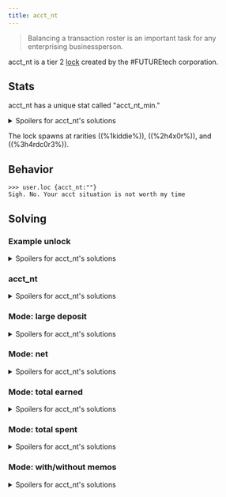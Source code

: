 ```yaml
---
title: acct_nt
---
```


> Balancing a transaction roster is an important task for any enterprising businessperson.

acct_nt is a tier 2 [lock](/upgrades/locks) created by the #FUTUREtech corporation.

## Stats

acct_nt has a unique stat called "acct_nt_min."

<details>
  <summary>Spoilers for acct_nt's solutions</summary>

The "acct_nt_min" stat controls the minimum number of transactions that the lock will pick for its range of transactions.

</details>

The lock spawns at rarities ((%1kiddie%)), ((%2h4x0r%)), and ((%3h4rdc0r3%)).

## Behavior

```
>>> user.loc {acct_nt:""}
Sigh. No. Your acct situation is not worth my time
```

## Solving

### Example unlock

<details>
  <summary>Spoilers for acct_nt's solutions</summary>

If acct_nt's minimum transactions is met, the lock will return something like the following:

```
>>>user.loc {acct_nt:""}
What was the net GC between 240423.1042 and 240425.2107
```

An example unlock could be:

```
>>user.loc {acct_nt:"2B520MGC"}
WARNING: BINMAT security shell inactive. Intelligent defense system offline.
LOCK_UNLOCKED
System beta breached.
Connection terminated.
```

</details>

### acct_nt

<details>
<summary>Spoilers for acct_nt's solutions </summary>

Depending on the mode acct_nt is in, "large deposit", "net", "total earned/total spent (with/without memos)", a different approach may be required. A check of [[accts.transactions]] is needed to find the correct answer. Since acct_nt is only minute precise, it may be needed to add/subtract transaction amounts in order to get a correct solve.

</details>

### Mode: large deposit

<details>
<summary>Spoilers for acct_nt's solutions </summary>

Find the deposit that acct_nt asks for and provide it as the acct_nt argument. It may be a bit off from the timestamp.

</details>

### Mode: net

<details>
<summary>Spoilers for acct_nt's solutions </summary>

Add up all the transactions between the two timestamps, with incoming transactions being positive and outgoing transactions being negative. The actual starting and ending timestamps may be incorrect by up to one minute.

</details>

### Mode: total earned

<details>
<summary>Spoilers for acct_nt's solutions </summary>

Add up all the transactions between the two timestamps, with incoming transactions being positive and outgoing transactions being negative. The actual starting and ending timestamps may be incorrect by up to one minute.

</details>

### Mode: total spent

<details>
<summary>Spoilers for acct_nt's solutions </summary>

Add up all the transactions between the two timestamps, with outgoing transactions being positive and incoming transactions being negative. The actual starting and ending timestamps may be incorrect by up to one minute.

</details>

### Mode: with/without memos

<details>
<summary>Spoilers for acct_nt's solutions </summary>

Indicates whether only transactions with (or without) memos should be considered.

</details>
